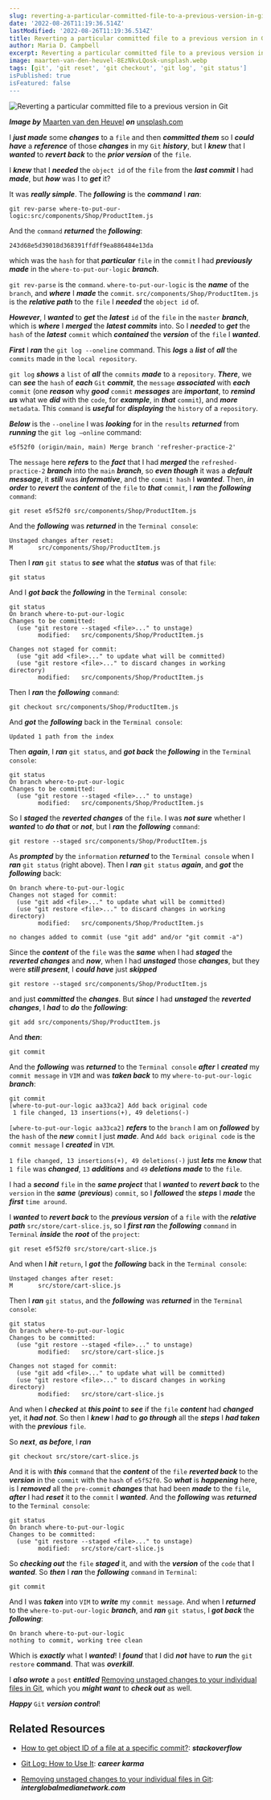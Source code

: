 ```yaml
---
slug: reverting-a-particular-committed-file-to-a-previous-version-in-git
date: '2022-08-26T11:19:36.514Z'
lastModified: '2022-08-26T11:19:36.514Z'
title: Reverting a particular committed file to a previous version in Git
author: Maria D. Campbell
excerpt: Reverting a particular committed file to a previous version in Git.
image: maarten-van-den-heuvel-8EzNkvLQosk-unsplash.webp
tags: [git', 'git reset', 'git checkout', 'git log', 'git status']
isPublished: true
isFeatured: false
---
```


![Reverting a particular committed file to a previous version in Git](maarten-van-den-heuvel-8EzNkvLQosk-unsplash.webp)

***Image by*** [Maarten van den Heuvel](https://unsplash.com/@mvdheuvel) ***on*** [unsplash.com](https://unsplash.com/photos/8EzNkvLQosk)

I **_just made_** some **_changes_** to a `file` and then **_committed them_** so I **_could have_** a **_reference_** of those **_changes_** in my `Git` **_history_**, but I **_knew_** that I **_wanted_** to **_revert back_** to the **_prior version_** of the `file`.

I **_knew_** that I **_needed_** the `object id` of the `file` from the **_last commit_** I had **_made_**, but **_how_** was I to **_get_** it?

It was **_really simple_**. The **_following_** is the **_command_** I
**_ran_**:

```shell
git rev-parse where-to-put-our-logic:src/components/Shop/ProductItem.js
```

And the `command` **_returned_** the **_following_**:

```shell
243d68e5d39018d368391ffdff9ea886484e13da
```

which was the `hash` for that **_particular_** `file` in the `commit` I had
**_previously made_** in the `where-to-put-our-logic` **_branch_**.

`git rev-parse` is the `command`. `where-to-put-our-logic` is the **_name_** of the `branch`, and **_where_** I **_made_** the `commit`.
`src/components/Shop/ProductItem.js` is the **_relative path_** to the `file` I **_needed_** the `object id` of.

**_However_**, I **_wanted_** to **_get_** the **_latest_** `id` of the `file` in the `master` **_branch_**, which is **_where_** I **_merged_** the **_latest commits_** into. So I **_needed_** to **_get_** the `hash` of the **_latest_** `commit` which **_contained_** the **_version_** of the `file` I **_wanted_**.

**_First_** I **_ran_** the `git log --oneline` command. This **_logs_** a
**_list_** of **_all_** the `commits` made in the `local repository`.

`git log` **_shows_** a `list` of **_all_** the `commits` **_made_** to a
`repository`. **_There_**, we can **_see_** the `hash` of **_each_** `Git`
**_commit_**, the `message` **_associated_** with **_each_** `commit` (one
**_reason_** why **_good_** `commit` **_messages_** are **_important_**, to
**_remind us_** what we **_did_** with the `code`, for **_example_**, in
**_that_** `commit`), and **_more_** `metadata`. This `command` is **_useful_** for **_displaying_** the `history` of a `repository`.

**_Below_** is the `--oneline` I was **_looking_** for in the `results`
**_returned_** from **_running_** the `git log —online` command:

```shell
e5f52f0 (origin/main, main) Merge branch 'refresher-practice-2'
```

The `message` here **_refers_** to the **_fact_** that I had **_merged_** the `refreshed-practice-2` **_branch_** into the `main` **_branch_**, so **_even though_** it was a **_default message_**, it **_still_** was **_informative_**, and the `commit hash` I **_wanted_**. Then, **_in order_** to **_revert_** the **_content_** of the `file` to **_that_** `commit`, I **_ran_** the **_following_** `command`:

```shell
git reset e5f52f0 src/components/Shop/ProductItem.js
```

And the **_following_** was **_returned_** in the `Terminal console`:

```shell
Unstaged changes after reset:
M       src/components/Shop/ProductItem.js
```

Then I **_ran_** `git status` to **_see_** what the **_status_** was of that
`file`:

```shell
git status
```

And I **_got back_** the **_following_** in the `Terminal console`:

```shell
git status
On branch where-to-put-our-logic
Changes to be committed:
  (use "git restore --staged <file>..." to unstage)
        modified:   src/components/Shop/ProductItem.js

Changes not staged for commit:
  (use "git add <file>..." to update what will be committed)
  (use "git restore <file>..." to discard changes in working directory)
        modified:   src/components/Shop/ProductItem.js
```

Then I **_ran_** the **_following_** `command`:

```shell
git checkout src/components/Shop/ProductItem.js
```

And **_got_** the **_following_** back in the `Terminal console`:

```shell
Updated 1 path from the index
```

Then **_again_**, I **_ran_** `git status`, and **_got back_** the
**_following_** in the `Terminal console`:

```shell
git status
On branch where-to-put-our-logic
Changes to be committed:
  (use "git restore --staged <file>..." to unstage)
        modified:   src/components/Shop/ProductItem.js
```

So I **_staged_** the **_reverted changes_** of the `file`. I was **_not sure_** whether I **_wanted_** to **_do that_** or **_not_**, but I **_ran_** the **_following_** `command`:

```shell
git restore --staged src/components/Shop/ProductItem.js
```

As **_prompted_** by the `information` **_returned_** to the `Terminal console` when I **_ran_** `git status` (right above). Then I **_ran_** `git status` **_again_**, and **_got_** the **_following_** back:

```shell
On branch where-to-put-our-logic
Changes not staged for commit:
  (use "git add <file>..." to update what will be committed)
  (use "git restore <file>..." to discard changes in working directory)
        modified:   src/components/Shop/ProductItem.js

no changes added to commit (use "git add" and/or "git commit -a")
```

Since the **_content_** of the `file` was the **_same_** when I had **_staged_** the **_reverted changes_** and **_now_**, when I had **_unstaged_** those **_changes_**, but they were **_still present_**, I **_could have_** just **_skipped_**

```shell
git restore --staged src/components/Shop/ProductItem.js
```

and just **_committed_** the **_changes_**. But **_since_** I had **_unstaged_** the **_reverted changes_**, I **_had_** to **_do_** the **_following_**:

```shell
git add src/components/Shop/ProductItem.js
```

And **_then_**:

```shell
git commit
```

And the **_following_** was **_returned_** to the `Terminal console` **_after_** I **_created_** my `commit message` in `VIM` and was **_taken back_** to my `where-to-put-our-logic` **_branch_**:

```shell
git commit
[where-to-put-our-logic aa33ca2] Add back original code
 1 file changed, 13 insertions(+), 49 deletions(-)
```

`[where-to-put-our-logic aa33ca2]` **_refers_** to the `branch` I am on
**_followed_** by the `hash` of the **_new_** `commit` I just **_made_**. And `Add back original code` is the `commit message` I **_created_** in `VIM`.

`1 file changed, 13 insertions(+), 49 deletions(-)` just **_lets_** me
**_know_** that `1 file` was **_changed_**, `13` **_additions_** and `49`
**_deletions made_** to the `file`.

I had a **_second_** `file` in the **_same project_** that I **_wanted_** to
**_revert back_** to the `version` in the **_same_** (**_previous_**) `commit`, so I **_followed_** the **_steps_** I **_made_** the **_first_** `time around`.

I **_wanted_** to **_revert back_** to the **_previous version_** of a `file` with the **_relative path_** `src/store/cart-slice.js`, so I **_first ran_** the **_following_** `command` in `Terminal` **_inside_** the **_root_** of the `project`:

```shell
git reset e5f52f0 src/store/cart-slice.js
```

And when I **_hit_** `return`, I **_got_** the **_following_** back in the
`Terminal console`:

```shell
Unstaged changes after reset:
M       src/store/cart-slice.js
```

Then I **_ran_** `git status`, and the **_following_** was **_returned_** in the `Terminal console`:

```shell
git status
On branch where-to-put-our-logic
Changes to be committed:
  (use "git restore --staged <file>..." to unstage)
        modified:   src/store/cart-slice.js

Changes not staged for commit:
  (use "git add <file>..." to update what will be committed)
  (use "git restore <file>..." to discard changes in working directory)
        modified:   src/store/cart-slice.js
```

And when I **_checked_** at **_this point_** to **_see_** if the `file`
**_content_** had **_changed_** yet, it **_had not_**. So then I **_knew_** I **_had_** to **_go through_** all the **_steps_** I **_had taken_** with the **_previous_** `file`.

So **_next_**, **_as before_**, I **_ran_**

```shell
git checkout src/store/cart-slice.js
```

And it is with **_this_** `command` that the **_content_** of the `file`
**_reverted back_** to the **_version_** in the `commit` with the `hash` of
`e5f52f0`. So **_what_** is **_happening_** here, is I **_removed_** all the
`pre-commit` **_changes_** that had been **_made_** to the `file`, **_after_** I had **_reset_** it to the `commit` I **_wanted_**. And the **_following_** was **_returned_** to the `Terminal console`:

```shell
git status
On branch where-to-put-our-logic
Changes to be committed:
  (use "git restore --staged <file>..." to unstage)
        modified:   src/store/cart-slice.js
```

So **_checking out_** the `file` **_staged_** it, and with the **_version_** of the `code` that I **_wanted_**. So **_then_** I **_ran_** the **_following_** `command` in `Terminal`:

```shell
git commit
```

And I was **_taken_** into `VIM` to **_write_** my `commit message`. And when I **_returned_** to the `where-to-put-our-logic` **_branch_**, and **_ran_** `git status`, I **_got back_** the **_following_**:

```shell
On branch where-to-put-our-logic
nothing to commit, working tree clean
```

Which is **_exactly_** what I **_wanted_**! I **_found_** that I did **_not_** have to **_run_** the `git restore` **command**. That was **_overkill_**.

I **_also wrote_** a `post` **_entitled_** [Removing unstaged changes to your individual files in Git](https://www.interglobalmedianetwork.com/blog/removing-unstaged-changes-to-your-individual-files-in-git),
which you **_might want_** to **_check out_** as well.

**_Happy_** `Git` **_version control_**!

## Related Resources

-   [How to get object ID of a file at a specific commit?](https://stackoverflow.com/questions/47542529/how-to-get-object-id-of-a-file-at-a-specific-commit): **_stackoverflow_**

-   [Git Log: How to Use It](https://careerkarma.com/blog/git-log/): **_career karma_**

-   [Removing unstaged changes to your individual files in Git](https://www.interglobalmedianetwork.com/blog/removing-unstaged-changes-to-your-individual-files-in-git): **_interglobalmedianetwork.com_**